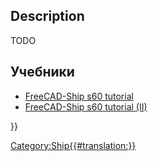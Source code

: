 <languages/>
{{UnfinishedDocu}}

{{Docnav
|[[Ship_Tank|Create a new tank]]
|[[Ship_LoadCondition|Create a new loading condition]]
|[[Ship_Workbench|Ship]]
|IconL=Ship_Tank.svg
|IconR=Ship_LoadCondition.svg
|IconC=Workbench_Ship.svg
}}

<div class="mw-translate-fuzzy">
{{GuiCommand/ru
|Name=Ship TankCapacity
|Name/ru=Ship TankCapacity
|MenuLocation=Weights → Tank capacity curve
|Workbenches=[[Ship Workbench/ru|Ship]]
|Shortcut=|SeeAlso=}}
</div>

== Description == 

TODO

<span id="Tutorials"></span>
==Учебники==

<div class="mw-translate-fuzzy">
* [[FreeCAD-Ship s60 tutorial/ru|FreeCAD-Ship s60 tutorial ]]
* [[FreeCAD-Ship s60 tutorial (II)/ru|FreeCAD-Ship s60 tutorial (II)]]
</div>


{{Docnav
|[[Ship_Tank|Create a new tank]]
|[[Ship_LoadCondition|Create a new loading condition]]
|[[Ship_Workbench|Ship]]
|IconL=Ship_Tank.svg
|IconR=Ship_LoadCondition.svg
|IconC=Workbench_Ship.svg
}}

{{Userdocnavi{{#translation:}}}}
[[Category:Ship{{#translation:}}]]